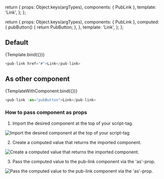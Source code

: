 
<Meta title="Components/pub-link" component={PubLink} />

  return {
    props: Object.keys(argTypes),
    components: { PubLink },
    template: '<pub-link v-bind="$attrs">Link</pub-link>',
  };
};

  return {
    props: Object.keys(argTypes),
    components: { PubLink },
    computed: {
      pubButton() {
        return PubButton;
      },
    },
    template: '<pub-link v-bind="$attrs" :as="pubButton">Link</pub-link>',
  };
};


## Default

<Canvas>
  <Story name="Default" argTypes={argTypes}>
    {Template.bind({})}
  </Story>
</Canvas>

```javascript
<pub-link href="#">Link</pub-link>
```

<ArgsTable story="Default" />

## As other component

<Canvas>
  <Story name="AsComponent" argTypes={argTypes}>
    {TemplateWithComponent.bind({})}
  </Story>
</Canvas>

```javascript
<pub-link :as="pubButton">Link</pub-link>
```

<ArgsTable story="AsComponent" />

### How to pass component as props

1. Import the desired component at the top of your script-tag.

<img
  src={ImportComponentImage}
  alt="Import the desired component at the top of your script-tag"
/>

2. Create a computed value that returns the imported component.

<img
  src={CreateComputedImage}
  alt="Create a computed value that returns the imported component."
/>

3. Pass the computed value to the pub-link component via the 'as'-prop.

<img
  src={UseInTemplateImage}
  alt="Pass the computed value to the pub-link component via the 'as'-prop."
/>
